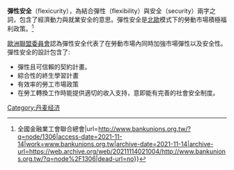{{citecheck|time=2015-01-15T03:35:06+00:00}}
{{expand|time=2015-01-15T03:35:06+00:00}}
'''彈性安全'''（flexicurity），為結合彈性（flexibility）與安全（security）兩字之詞，包含了經濟動力與就業安全的意思。彈性安全是[[北歐|北歐]]模式下的勞動市場積極福利政策。<ref>{{Cite web|title=【他山之石】台灣就業政策的選項：彈性安全（Flexicurity） {{!}} 全國金融業工會聯合總會|url=http://www.bankunions.org.tw/?q=node/1306|access-date=2021-11-14|work=www.bankunions.org.tw|archive-date=2021-11-14|archive-url=https://web.archive.org/web/20211114021004/http://www.bankunions.org.tw/?q=node%2F1306|dead-url=no}}</ref>

[[歐洲聯盟委員會|歐洲聯盟委員會]]認為彈性安全代表了在勞動市場內同時加強市場彈性以及安全性。彈性安全的設計包含了:
* 彈性且可信賴的契約計畫。
* 綜合性的終生學習計畫 
* 有效率的勞工市場政策 
* 在勞工轉換工作時能提供適切的收入支持，意即能有完善的社會安全制度。

[[Category:丹麦经济|Category:丹麦经济]]